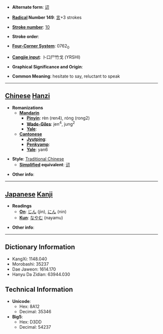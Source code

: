 * '''Alternate form''': [[讱]]

* '''[[Wiktionary:Chinese radical index| Radical]] Number 149''': [[Wiktionary:Chinese radical index 言|言]]+3 strokes

* '''[[Wiktionary:Chinese total strokes index|Stroke number]]''': [[Wiktionary:Chinese total strokes index 10|10]]

* '''Stroke order''': 

* '''[[Wiktionary:Chinese four corner index|Four-Corner System]]''': 0762<sub>0</sub>

* '''[[Wiktionary:Chinese Cangjie index|Cangjie input]]''': 卜口尸竹戈 (YRSHI)

* '''Graphical Significance and Origin''': 

* '''Common Meaning''': hesitate to say, reluctant to speak

----

== [[Chinese]] [[Hanzi]] ==

* '''Romanizations'''
** '''[[Mandarin]]'''
*** '''[[Pinyin]]''': rèn (ren4), róng (rong2)
*** '''[[Wade-Giles]]''': jen<sup>4</sup>, jung<sup>2</sup>
*** '''[[Yale]]''': 
** '''[[Cantonese]]'''
*** '''[[Jyutping]]''':
*** '''[[Penkyamp]]''': 
*** '''[[Yale]]''': yan6

* '''Style''': [[Traditional Chinese]] 
** '''[[Simplified Chinese|Simplified]] equivalent''': [[讱]]

* '''Other info''': 

----

== [[Japanese]] [[Kanji]] ==

* '''Readings'''
** '''[[On]]''': [[じん]] (jin), [[にん]] (nin)
** '''[[Kun]]''': [[なやむ]] (nayamu)

* '''Other info''':  

----

== Dictionary Information ==

* KangXi: 1148.040
* Morobashi: 35237
* Dae Jaweon: 1614.170
* Hanyu Da Zidian: 63944.030

== Technical Information ==

* '''Unicode''':
** Hex: 8A12
** Decimal: 35346
* '''Big5''':
** Hex: D3DD
** Decimal: 54237